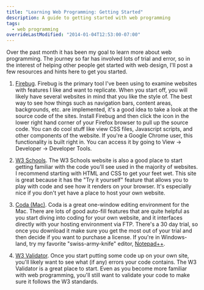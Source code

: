 ```yaml
---
title: "Learning Web Programming: Getting Started"
description: A guide to getting started with web programming
tags:
  - web programming
overrideLastModified: "2014-01-04T12:53:00-07:00"
---
```


Over the past month it has been my goal to learn more about web programming. The journey so far has involved lots of
trial and error, so in the interest of helping other people get started with web design, I'll post a few resources and
hints here to get you started.

1. [Firebug](http://getfirebug.com/). Firebug is the primary tool I've been using to examine websites with features I
   like and want to replicate. When you start off, you will likely have several websites in mind that you like the style
   of. The best way to see how things such as navigation bars, content areas, backgrounds, etc. are implemented, it's a
   good idea to take a look at the source code of the sites. Install Firebug and then click the icon in the lower right
   hand corner of your Firefox browser to pull up the source code. You can do cool stuff like view CSS files, Javascript
   scripts, and other components of the website. If you're a Google Chrome user, this functionality is built right in.
   You can access it by going to View -> Developer -> Developer Tools.

2. [W3 Schools](http://www.w3schools.com/). The W3 Schools website is also a good place to start getting familiar with
   the code you'll see used in the majority of websites. I recommend starting with HTML and CSS to get your feet wet.
   This site is great because it has the "Try it yourself" feature that allows you to play with code and see how it
   renders on your browser. It's especially nice if you don't yet have a place to host your own website.

3. [Coda (Mac)](http://www.panic.com/coda/). Coda is a great one-window editing environment for the Mac. There are lots
   of good auto-fill features that are quite helpful as you start diving into coding for your own website, and it
   interfaces directly with your hosting environment via FTP. There's a 30 day trial, so once you download it make sure
   you get the most out of your trial and then decide if you want to purchase a license. If you're in Windows-land, try
   my favorite "swiss-army-knife" editor, [Notepad++](http://notepad-plus-plus.org/).

4. [W3 Validator](http://validator.w3.org/). Once you start putting some code up on your own site, you'll likely want to
   see what (if any) errors your code contains. The W3 Validator is a great place to start. Even as you become more
   familiar with web programming, you'll still want to validate your code to make sure it follows the W3 standards.
